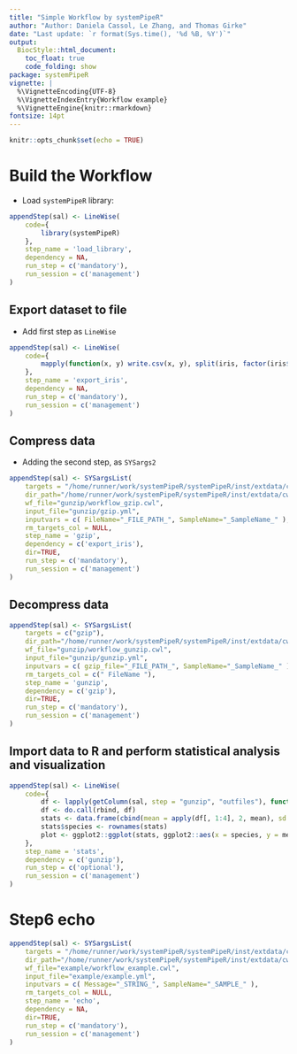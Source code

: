 ```yaml
---
title: "Simple Workflow by systemPipeR" 
author: "Author: Daniela Cassol, Le Zhang, and Thomas Girke"
date: "Last update: `r format(Sys.time(), '%d %B, %Y')`" 
output:
  BiocStyle::html_document:
    toc_float: true
    code_folding: show
package: systemPipeR
vignette: |
  %\VignetteEncoding{UTF-8}
  %\VignetteIndexEntry{Workflow example}
  %\VignetteEngine{knitr::rmarkdown}
fontsize: 14pt
---
```


```r
knitr::opts_chunk$set(echo = TRUE)
```

# Build the Workflow 

- Load `systemPipeR` library:

```r
appendStep(sal) <- LineWise(
    code={
        library(systemPipeR)
    },
    step_name = 'load_library',
    dependency = NA,
    run_step = c('mandatory'),
    run_session = c('management')
)
```



## Export dataset to file

- Add first step as `LineWise`

```r
appendStep(sal) <- LineWise(
    code={
        mapply(function(x, y) write.csv(x, y), split(iris, factor(iris$Species)), file.path("results", paste0(names(split(iris, factor(iris$Species))), ".csv")))
    },
    step_name = 'export_iris',
    dependency = NA,
    run_step = c('mandatory'),
    run_session = c('management')
)
```



## Compress data

- Adding the second step, as `SYSargs2` 

```r
appendStep(sal) <- SYSargsList(
    targets = "/home/runner/work/systemPipeR/systemPipeR/inst/extdata/cwl/gunzip/targets_gunzip.txt",
    dir_path="/home/runner/work/systemPipeR/systemPipeR/inst/extdata/cwl",
    wf_file="gunzip/workflow_gzip.cwl",
    input_file="gunzip/gzip.yml",
    inputvars = c( FileName="_FILE_PATH_", SampleName="_SampleName_" ),
    rm_targets_col = NULL,
    step_name = 'gzip',
    dependency = c('export_iris'),
    dir=TRUE,
    run_step = c('mandatory'),
    run_session = c('management')
)
```



## Decompress data

```r
appendStep(sal) <- SYSargsList(
    targets = c("gzip"),
    dir_path="/home/runner/work/systemPipeR/systemPipeR/inst/extdata/cwl",
    wf_file="gunzip/workflow_gunzip.cwl",
    input_file="gunzip/gunzip.yml",
    inputvars = c( gzip_file="_FILE_PATH_", SampleName="_SampleName_" ),
    rm_targets_col = c(" FileName "),
    step_name = 'gunzip',
    dependency = c('gzip'),
    dir=TRUE,
    run_step = c('mandatory'),
    run_session = c('management')
)
```



## Import data to R and perform statistical analysis and visualization 

```r
appendStep(sal) <- LineWise(
    code={
        df <- lapply(getColumn(sal, step = "gunzip", "outfiles"), function(x) read.delim(x, sep = ",")[-1])
        df <- do.call(rbind, df)
        stats <- data.frame(cbind(mean = apply(df[, 1:4], 2, mean), sd = apply(df[, 1:4], 2, sd)))
        stats$species <- rownames(stats)
        plot <- ggplot2::ggplot(stats, ggplot2::aes(x = species, y = mean, fill = species)) + ggplot2::geom_bar(stat = "identity", color = "black", position = ggplot2::position_dodge()) + ggplot2::geom_errorbar(ggplot2::aes(ymin = mean - sd, ymax = mean + sd), width = 0.2, position = ggplot2::position_dodge(0.9))
    },
    step_name = 'stats',
    dependency = c('gunzip'),
    run_step = c('optional'),
    run_session = c('management')
)
```


# Step6 echo
```r
appendStep(sal) <- SYSargsList(
    targets = "/home/runner/work/systemPipeR/systemPipeR/inst/extdata/cwl/example/targets_example.txt",
    dir_path="/home/runner/work/systemPipeR/systemPipeR/inst/extdata/cwl",
    wf_file="example/workflow_example.cwl",
    input_file="example/example.yml",
    inputvars = c( Message="_STRING_", SampleName="_SAMPLE_" ),
    rm_targets_col = NULL,
    step_name = 'echo',
    dependency = NA,
    dir=TRUE,
    run_step = c('mandatory'),
    run_session = c('management')
)
```


